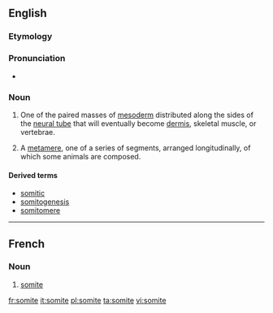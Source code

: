 ==English==
===Etymology===

{{suffix|soma|ite|lang=en}}

===Pronunciation===
* {{a|US}} {{IPA|/ˈsoʊmaɪt/|lang=en}}

===Noun===
{{en-noun}}

# {{context|embryology|lang=en}} One of the paired masses of [[mesoderm]] distributed along the sides of the [[neural tube]] that will eventually become [[dermis]], skeletal muscle, or vertebrae.
# {{context|anatomy|lang=en}} A [[metamere]], one of a series of segments, arranged longitudinally, of which some animals are composed.

====Derived terms====
*[[somitic]]
*[[somitogenesis]]
*[[somitomere]]

----
==French==

===Noun===
{{fr-noun|m}}

# {{context|biology|entomology|lang=fr}} [[#English|somite]]

[[fr:somite]]
[[it:somite]]
[[pl:somite]]
[[ta:somite]]
[[vi:somite]]